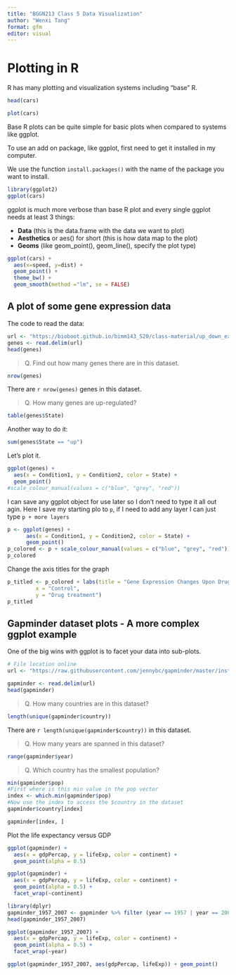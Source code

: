 ```yaml
---
title: "BGGN213 Class 5 Data Visualization"
author: "Wenxi Tang"
format: gfm
editor: visual
---
```


# Plotting in R

R has many plotting and visualization systems including "base" R.

```r
head(cars)
```

```r
plot(cars)
```

Base R plots can be quite simple for basic plots when compared to systems like ggplot.

To use an add on package, like ggplot, first need to get it installed in my computer.

We use the function `install.packages()` with the name of the package you want to install.

```r
library(ggplot2)
ggplot(cars)
```

ggplot is much more verbose than base R plot and every single ggplot needs at least 3 things:

-   **Data** (this is the data.frame with the data we want to plot)
-   **Aesthetics** or aes() for short (this is how data map to the plot)
-   **Geoms** (like geom_point(), geom_line(), specify the plot type)

```r
ggplot(cars) +
  aes(x=speed, y=dist) +
  geom_point() +
  theme_bw() + 
  geom_smooth(method ="lm", se = FALSE)
```

## A plot of some gene expression data

The code to read the data:

```r
url <- "https://bioboot.github.io/bimm143_S20/class-material/up_down_expression.txt"
genes <- read.delim(url)
head(genes)
```

> Q. Find out how many genes there are in this dataset.

```r
nrow(genes)
```

There are `r nrow(genes)` genes in this dataset.

> Q. How many genes are up-regulated?

```r
table(genes$State)
```

Another way to do it:

```r
sum(genes$State == "up")
```

Let's plot it.

```r
ggplot(genes) +
  aes(x = Condition1, y = Condition2, color = State) +
  geom_point()
#scale_colour_manual(values = c("blue", "grey", "red"))
```

I can save any ggplot object for use later so I don't need to type it all out agin. Here I save my starting plo to `p`, if I need to add any layer I can just type `p + more layers`

```r
p <- ggplot(genes) +
      aes(x = Condition1, y = Condition2, color = State) +
      geom_point()
p_colored <- p + scale_colour_manual(values = c("blue", "grey", "red"))
p_colored
```

Change the axis titles for the graph

```r
p_titled <- p_colored + labs(title = "Gene Expression Changes Upon Drug Treatment", 
         x = "Control",
         y = "Drug treatment")
p_titled
```

## Gapminder dataset plots - A more complex ggplot example

One of the big wins with ggplot is to facet your data into sub-plots.

```r
# File location online
url <- "https://raw.githubusercontent.com/jennybc/gapminder/master/inst/extdata/gapminder.tsv"

gapminder <- read.delim(url)
head(gapminder)
```

> Q. How many countries are in this dataset?

```r
length(unique(gapminder$country))
```

There are `r length(unique(gapminder$country))` in this dataset.

> Q. How many years are spanned in this dataset?

```r
range(gapminder$year)
```

> Q. Which country has the smallest population?

```r
min(gapminder$pop)
#First where is this min value in the pop vector
index <- which.min(gapminder$pop)
#Now use the index to access the $country in the dataset
gapminder$country[index]
```

```r
gapminder[index, ]
```

Plot the life expectancy versus GDP

```r
ggplot(gapminder) +
  aes(x = gdpPercap, y = lifeExp, color = continent) +
  geom_point(alpha = 0.5)
```

```r
ggplot(gapminder) +
  aes(x = gdpPercap, y = lifeExp, color = continent) +
  geom_point(alpha = 0.5) +
  facet_wrap(~continent)
```

```r
library(dplyr)
gapminder_1957_2007 <- gapminder %>% filter (year == 1957 | year == 2007)
head(gapminder_1957_2007)
```

```r
ggplot(gapminder_1957_2007) +
  aes(x = gdpPercap, y = lifeExp, color = continent) +
  geom_point(alpha = 0.5) +
  facet_wrap(~year)
```

```r
ggplot(gapminder_1957_2007, aes(gdpPercap, lifeExp)) + geom_point()
```
